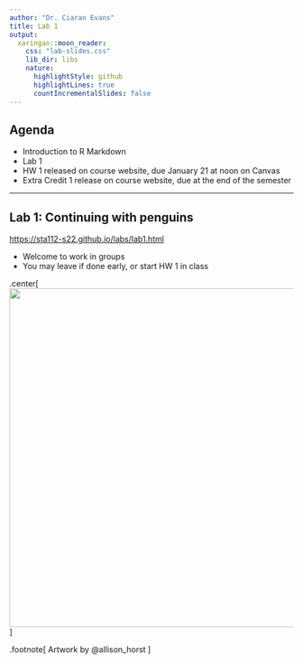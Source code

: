 ```yaml
---
author: "Dr. Ciaran Evans"
title: Lab 1 
output:
  xaringan::moon_reader:
    css: "lab-slides.css"
    lib_dir: libs
    nature:
      highlightStyle: github
      highlightLines: true
      countIncrementalSlides: false
---
```


## Agenda

* Introduction to R Markdown
* Lab 1
* HW 1 released on course website, due January 21 at noon on Canvas
* Extra Credit 1 release on course website, due at the end of the semester

---

## Lab 1: Continuing with penguins

[https://sta112-s22.github.io/labs/lab1.html](https://sta112-s22.github.io/labs/lab1.html)

* Welcome to work in groups
* You may leave if done early, or start HW 1 in class

.center[
<img src="penguin_art.png" width="600">
]

.footnote[
Artwork by @allison_horst
]